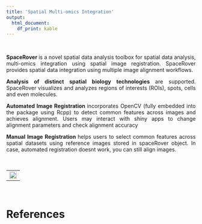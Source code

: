```yaml
---
title: 'Spatial Multi-omics Integration'
output:
  html_document:
    df_print: kable
---
```


<br>

<p style="text-align: justify">
<strong> SpaceRover </strong> is a novel spatial data analysis toolbox for spatial data analysis, multi-omics integration using spatial image registration. SpaceRover provides spatial data integration using multiple image alignment workflows.  
</p>

<p style="text-align: justify">
<strong> Analysis of distinct spatial biology technologies </strong> are supported. SpaceRover visualizes and analyzes regions of interests (ROIs), spots, cells and even molecules. 
</p>

<p style="text-align: justify">
<strong> Automated Image Registration </strong> incorporates OpenCV (fully embedded into the package using Rcpp) to detect common features across images and achieves alignment. Users may interact with shiny apps to change alignment parameters and check alignment accuracy
</p>

<p style="text-align: justify">
<strong> Manual Image Registration </strong> helps users to select common features across spatial datasets using reference images stored in spaceRover object. In case, automated registration doesnt work, you can still align images.
</p>

<br>

<table>
<tbody>
<tr>
  <td style = "width: 100%; text-align: center">
    <img width="100%" height="60%" src="image/spacerover.png" class="center">
  </td>
</tr>
</tbody>
</table>

<br>

# References

